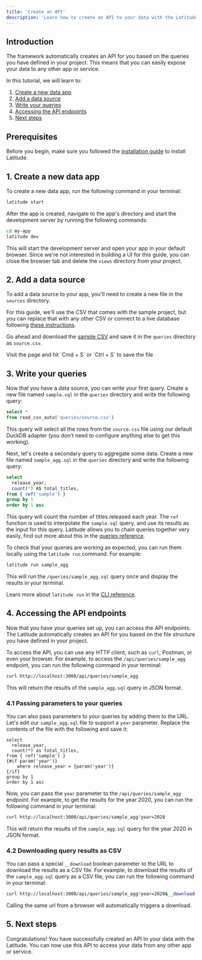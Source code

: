 ```yaml
---
title: 'Create an API'
description: 'Learn how to create an API to your data with the Latitude framework'
---
```


## Introduction

The framework automatically creates an API for you based on the queries you have defined in your project. This means that you can easily expose your data to any other app or service.

In this tutorial, we will learn to:

1. [Create a new data app](#1-create-a-new-data-app)
2. [Add a data source](#2-add-a-data-source)
3. [Write your queries](#3-write-your-queries)
4. [Accessing the API endpoints](#4-accessing-the-api-endpoints)
5. [Next steps](#5-next-steps)

## Prerequisites

Before you begin, make sure you followed the [installation guide](/guides/getting-started/installation) to install Latitude.

## 1. Create a new data app

To create a new data app, run the following command in your terminal:

```bash
latitude start
```

After the app is created, navigate to the app's directory and start the development server by running the following commands:

```bash
cd my-app
latitude dev
```

This will start the development server and open your app in your default browser. Since we're not interested in building a UI for this guide, you can close the browser tab and delete the `views` directory from your project.

## 2. Add a data source

To add a data source to your app, you'll need to create a new file in the `sources` directory.

For this guide, we'll use the CSV that comes with the sample project, but you can replace that with any other CSV or connect to a live database following [these instructions](/sources).

Go ahead and download the [sample CSV](https://raw.githubusercontent.com/latitude-dev/sample-duckdb/main/queries/netflix.csv) and save it in the `queries` directory as `source.csv`.

<Card title="Download sample CSV" icon="link" iconType="duotone" href="https://raw.githubusercontent.com/latitude-dev/sample-netflix/main/queries/netflix.csv">
  Visit the page and hit `Cmd + S` or `Ctrl + S` to save the file
</Card>

## 3. Write your queries

Now that you have a data source, you can write your first query. Create a new file named `sample.sql` in the `queries` directory and write the following query:

```sql sample.sql
select *
from read_csv_auto('queries/source.csv')
```

This query will select all the rows from the `source.csv` file using our default DuckDB adapter (you don't need to configure anything else to get this working).

Next, let's create a secondary query to aggregate some data. Create a new file named `sample_agg.sql` in the `queries` directory and write the following query:

```sql sample_agg.sql
select
  release_year,
  count(*) AS total_titles,
from { ref('sample') }
group by 1
order by 1 asc
```

This query will count the number of titles released each year. The `ref` function is used to interpolate the `sample.sql` query, and use its results as the input for this query. Latitude allows you to chain queries together very easily, find out more about this in the [queries reference](/queries).

To check that your queries are working as expected, you can run them locally using the `latitude run` command. For example:

```bash
latitude run sample_agg
```

This will run the `/queries/sample_agg.sql` query once and display the results in your terminal.

Learn more about `latitude run` in the [CLI reference](/guides/development/latitude-cli#running-queries).

## 4. Accessing the API endpoints

Now that you have your queries set up, you can access the API endpoints. The Latitude automatically creates an API for you based on the file structure you have defined in your project.

To access the API, you can use any HTTP client, such as `curl`, Postman, or even your browser. For example, to access the `/api/queries/sample_agg` endpoint, you can run the following command in your terminal:

```bash
curl http://localhost:3000/api/queries/sample_agg
```

This will return the results of the `sample_agg.sql` query in JSON format.

### 4.1 Passing parameters to your queries

You can also pass parameters to your queries by adding them to the URL. Let's edit our `sample_agg.sql` file to support a `year` parameter. Replace the contents of the file with the following and save it:

```plaintext sample_agg.sql
select
  release_year,
  count(*) as total_titles,
from { ref('sample') }
{#if param('year')}
    where release_year = {param('year')}
{/if}
group by 1
order by 1 asc
```

Now, you can pass the `year` parameter to the `/api/queries/sample_agg` endpoint. For example, to get the results for the year 2020, you can run the following command in your terminal:

```bash
curl http://localhost:3000/api/queries/sample_agg?year=2020
```

This will return the results of the `sample_agg.sql` query for the year 2020 in JSON format.

### 4.2 Downloading query results as CSV

You can pass a special `__download` boolean parameter to the URL to download
the results as a CSV file. For example, to download the results of the
`sample_agg.sql` query as a CSV file, you can run the following command in your
terminal:

```bash
curl http://localhost:3000/api/queries/sample_agg?year=2020&__download=true --output sample_agg.csv
```

Calling the same url from a browser will automatically triggera a download.

## 5. Next steps

Congratulations! You have successfully created an API to your data with the Latitude. You can now use this API to access your data from any other app or service.
